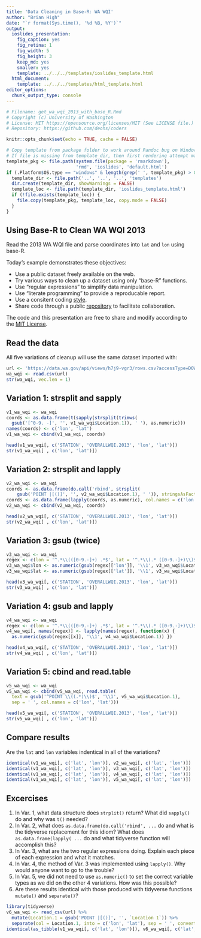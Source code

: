 ```yaml
---
title: 'Data Cleaning in Base-R: WA WQI'
author: "Brian High"
date: "`r format(Sys.time(), '%d %B, %Y')`"
output:
  ioslides_presentation:
    fig_caption: yes
    fig_retina: 1
    fig_width: 5
    fig_height: 3
    keep_md: yes
    smaller: yes
    template: ../../../templates/ioslides_template.html
  html_document:
    template: ../../../templates/html_template.html
editor_options: 
  chunk_output_type: console
---
```


```r
# Filename: get_wa_wqi_2013_with_base_R.Rmd
# Copyright (c) University of Washington
# License: MIT https://opensource.org/licenses/MIT (See LICENSE file.)
# Repository: https://github.com/deohs/coders
```

```r
knitr::opts_chunk$set(echo = TRUE, cache = FALSE)
```

```r
# Copy template from package folder to work around Pandoc bug on Windows.
# If file is missing from template_dir, then first rendering attempt may fail.
template_pkg <- file.path(system.file(package = 'rmarkdown'), 
                          'rmd', 'ioslides', 'default.html')
if (.Platform$OS.type == "windows" & length(grep(' ', template_pkg) > 0)) { 
  template_dir <- file.path('..', '..', '..', 'templates')
  dir.create(template_dir, showWarnings = FALSE)
  template_loc <- file.path(template_dir, 'ioslides_template.html')
  if (!file.exists(template_loc)) {
    file.copy(template_pkg, template_loc, copy.mode = FALSE)
  }
}
```

## Using Base-R to Clean WA WQI 2013

Read the 2013 WA WQI file and parse coordinates into `lat` and `lon` using base-R.

Today's example demonstrates these objectives:

* Use a public dataset freely available on the web.
* Try various ways to clean up a dataset using only "base-R" functions.
* Use "regular expressions" to simplify data manipulation.
* Use "literate programming" to provide a reproducable report.
* Use a consitent coding [style](https://google.github.io/styleguide/Rguide.xml).
* Share code through a public [repository](https://github.com/deohs/coders) to facilitate collaboration.

The code and this presentation are free to share and modify according to the 
[MIT License](https://github.com/deohs/coders/blob/master/LICENSE).

## Read the data

All five variations of cleanup will use the same dataset imported with:

```r
url <- 'https://data.wa.gov/api/views/h7j9-vgr3/rows.csv?accessType=DOWNLOAD'
wa_wqi <- read.csv(url)
str(wa_wqi, vec.len = 1)
```

## Variation 1: strsplit and sapply

```r
v1_wa_wqi <- wa_wqi
coords <- as.data.frame(t(sapply(strsplit(trimws(
  gsub('[^0-9. -]', '', v1_wa_wqi$Location.1)), ' '), as.numeric)))
names(coords) <- c('lon', 'lat')
v1_wa_wqi <- cbind(v1_wa_wqi, coords)

head(v1_wa_wqi[, c('STATION', 'OVERALLWQI.2013', 'lon', 'lat')])
str(v1_wa_wqi[ , c('lon', 'lat')])
```

## Variation 2: strsplit and lapply

```r
v2_wa_wqi <- wa_wqi
coords <- as.data.frame(do.call('rbind', strsplit(
    gsub('POINT |[()]', '', v2_wa_wqi$Location.1), ' ')), stringsAsFactors = FALSE)
coords <- as.data.frame(lapply(coords, as.numeric), col.names = c('lon', 'lat'))
v2_wa_wqi <- cbind(v2_wa_wqi, coords)

head(v2_wa_wqi[, c('STATION', 'OVERALLWQI.2013', 'lon', 'lat')])
str(v2_wa_wqi[ , c('lon', 'lat')])
```


## Variation 3: gsub (twice)

```r
v3_wa_wqi <- wa_wqi
regex <- c(lon = '^.*\\(([0-9.-]+) .*$', lat = '^.*\\(.* ([0-9.-]+)\\)$')
v3_wa_wqi$lon <- as.numeric(gsub(regex[['lon']], '\\1', v3_wa_wqi$Location.1))
v3_wa_wqi$lat <- as.numeric(gsub(regex[['lat']], '\\1', v3_wa_wqi$Location.1))

head(v3_wa_wqi[, c('STATION', 'OVERALLWQI.2013', 'lon', 'lat')])
str(v3_wa_wqi[ , c('lon', 'lat')])
```

## Variation 4: gsub and lapply

```r
v4_wa_wqi <- wa_wqi
regex <- c(lon = '^.*\\(([0-9.-]+) .*$', lat = '^.*\\(.* ([0-9.-]+)\\)$')
v4_wa_wqi[, names(regex)] <- lapply(names(regex), function(x) {
  as.numeric(gsub(regex[[x]], '\\1', v4_wa_wqi$Location.1)) })

head(v4_wa_wqi[, c('STATION', 'OVERALLWQI.2013', 'lon', 'lat')])
str(v4_wa_wqi[ , c('lon', 'lat')])
```

## Variation 5: cbind and read.table

```r
v5_wa_wqi <- wa_wqi
v5_wa_wqi <- cbind(v5_wa_wqi, read.table(
  text = gsub('^POINT \\((.*)\\)$', '\\1', v5_wa_wqi$Location.1), 
  sep = ' ', col.names = c('lon', 'lat')))

head(v5_wa_wqi[, c('STATION', 'OVERALLWQI.2013', 'lon', 'lat')])
str(v5_wa_wqi[ , c('lon', 'lat')])
```

## Compare results

Are the `lat` and `lon` variables indentical in all of the variations?

```r
identical(v1_wa_wqi[, c('lat', 'lon')], v2_wa_wqi[, c('lat', 'lon')])
identical(v1_wa_wqi[, c('lat', 'lon')], v3_wa_wqi[, c('lat', 'lon')])
identical(v1_wa_wqi[, c('lat', 'lon')], v4_wa_wqi[, c('lat', 'lon')])
identical(v1_wa_wqi[, c('lat', 'lon')], v5_wa_wqi[, c('lat', 'lon')])
```

## Excercises

1. In Var. 1, what data structure does `strplit()` return? What did `sapply()` 
   do and why was `t()` needed?
2. In Var. 2, what does `as.data.frame(do.call('rbind', ...` do and what is 
   the tidyverse replacement for this idiom? What does `as.data.frame(lapply( ...`
   do and what tidyverse function will accomplish this?
3. In Var. 3, what are the two regular expressions doing. Explain each piece of
   each expression and what it matches.
4. In Var. 4, the method of Var. 3 was implemented using `lapply()`. Why would
   anyone want to go to the trouble?
5. In Var. 5, we did not need to use `as.numeric()` to set the correct variable 
   types as we did on the other 4 variations. How was this possible?
6. Are these results identical with those produced with tidyverse functions 
   `mutate()` and `separate()`?

```r
library(tidyverse)
v6_wa_wqi <- read_csv(url) %>% 
  mutate(Location.1 = gsub('POINT |[()]', '', `Location 1`)) %>%
  separate(col = Location.1, into = c('lon', 'lat'), sep = ' ', convert = TRUE)
identical(as_tibble(v1_wa_wqi[, c('lat', 'lon')]), v6_wa_wqi[, c('lat', 'lon')])
```
